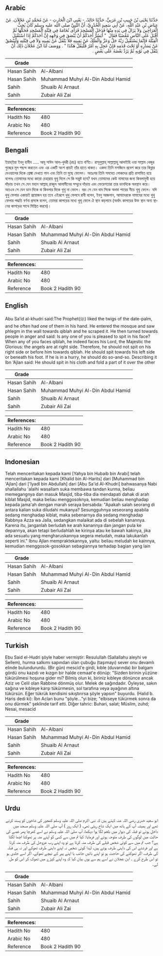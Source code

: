 ## Arabic


<div dir="rtl" lang="ar" style={{fontSize:'larger',backgroundColor:'#f8f9fa',padding:20}}>
حَدَّثَنَا يَحْيَى بْنُ حَبِيبِ بْنِ عَرَبِيٍّ، حَدَّثَنَا خَالِدٌ، - يَعْنِي ابْنَ الْحَارِثِ - عَنْ مُحَمَّدِ بْنِ عَجْلاَنَ، عَنْ عِيَاضِ بْنِ عَبْدِ اللَّهِ، عَنْ أَبِي سَعِيدٍ الْخُدْرِيِّ، أَنَّ النَّبِيَّ صلى الله عليه وسلم كَانَ يُحِبُّ الْعَرَاجِينَ وَلاَ يَزَالُ فِي يَدِهِ مِنْهَا فَدَخَلَ الْمَسْجِدَ فَرَأَى نُخَامَةً فِي قِبْلَةِ الْمَسْجِدِ فَحَكَّهَا ثُمَّ أَقْبَلَ عَلَى النَّاسِ مُغْضَبًا فَقَالَ ‏ "‏ أَيَسُرُّ أَحَدَكُمْ أَنْ يُبْصَقَ فِي وَجْهِهِ إِنَّ أَحَدَكُمْ إِذَا اسْتَقْبَلَ الْقِبْلَةَ فَإِنَّمَا يَسْتَقْبِلُ رَبَّهُ جَلَّ وَعَزَّ وَالْمَلَكُ عَنْ يَمِينِهِ فَلاَ يَتْفُلْ عَنْ يَمِينِهِ وَلاَ فِي قِبْلَتِهِ وَلْيَبْصُقْ عَنْ يَسَارِهِ أَوْ تَحْتَ قَدَمِهِ فَإِنْ عَجِلَ بِهِ أَمْرٌ فَلْيَقُلْ هَكَذَا ‏"‏ ‏.‏ وَوَصَفَ لَنَا ابْنُ عَجْلاَنَ ذَلِكَ أَنْ يَتْفُلَ فِي ثَوْبِهِ ثُمَّ يَرُدَّ بَعْضَهُ عَلَى بَعْضٍ ‏.‏
</div>
<div style={{backgroundColor:'#f8f9fa',padding:20, marginBottom: 10}}><table> <thead> <tr> <th>Grade</th> <th></th> </tr> </thead> <tbody> <tr><td>Hasan Sahih</td><td>Al-Albani</td></tr><tr><td>Hasan Sahih</td><td>Muhammad Muhyi Al-Din Abdul Hamid</td></tr><tr><td>Sahih</td><td>Shuaib Al Arnaut</td></tr><tr><td>Sahih</td><td>Zubair Ali Zai</td></tr></tbody></table><table> <thead> <tr> <th>References:</th> <th></th> </tr> </thead> <tbody><tr><td>Hadith No</td><td>480</td></tr><tr><td>Arabic No</td><td>480</td></tr><tr><td>Reference</td><td>Book 2 Hadith 90</td></tr></tbody></table></div>

## Bengali


<div dir="ltr" lang="bn" style={{fontSize:'larger',backgroundColor:'#f8f9fa',padding:20}}>
ইয়াহ্ইয়া ইবনু হাবীব ..... আবূ সাঈদ আল্-খুদরী (রাঃ) হতে বর্ণিত। রাসূলুল্লাহ্ সাল্লাল্লাহু আলাইহি ওয়া সাল্লাম খেজুর গুচ্ছের মূল পছন্দ করতেন এবং এর একটি অংশ প্রায়ই তাঁর হাতে থাকত। একদা তিনি মসজিদে প্রবেশ করে তার কিব্লার দেওয়ালের দিকে শ্লেষ্মা দেখতে পান এবং তিনি তা মুছে ফেলেন। অতঃপর তিনি সমবেত লোকদের প্রতি রাগান্বিত হয়ে বলেনঃ তোমাদের মধ্যে কারো চেহারায় থুথু দিলে সে কি সন্তুষ্ট হবে? যখন তোমাদের কেউ নামাযের জন্য কিবলামুখী হয়ে দাঁড়ায় তখন সে যেন মহান আল্লাহ্ রাব্বুল আলামীনের সম্মুখে দাঁড়ায় এবং ফেরেশতারা তার ডানদিকে অবস্থান করে। অতএব সে যেন ডান দিকে বা কিবলার দিকে থুথু না ফেলে। বরং সে যেন বাম সিকে অথবা পায়ের নীচে থুথু ফেলে। যদি থুথু ফেলার একান্তই প্রয়োজন হয় তবে এইরূপে থুথু ফেলবে রাবী বলেন, ইবনু আজলান, আমাদেরকে নামাযের মধ্যে থুথু ফেলার পদ্ধতি বর্ণনা প্রসঙ্গে বলেন, তোমরা কাপড়ের মধ্যে থুথু ফেলে ঐ স্থান কচ্‌লাবে (অর্থাৎ কাপড়ের উক্ত স্থান অন্য স্থানের কাপড়ের সাথে মিশ্রিত করবে)।
</div>
<div style={{backgroundColor:'#f8f9fa',padding:20, marginBottom: 10}}><table> <thead> <tr> <th>Grade</th> <th></th> </tr> </thead> <tbody> <tr><td>Hasan Sahih</td><td>Al-Albani</td></tr><tr><td>Hasan Sahih</td><td>Muhammad Muhyi Al-Din Abdul Hamid</td></tr><tr><td>Sahih</td><td>Shuaib Al Arnaut</td></tr><tr><td>Sahih</td><td>Zubair Ali Zai</td></tr></tbody></table><table> <thead> <tr> <th>References:</th> <th></th> </tr> </thead> <tbody><tr><td>Hadith No</td><td>480</td></tr><tr><td>Arabic No</td><td>480</td></tr><tr><td>Reference</td><td>Book 2 Hadith 90</td></tr></tbody></table></div>

## English


<div dir="ltr" lang="en" style={{fontSize:'larger',backgroundColor:'#f8f9fa',padding:20}}>
Abu Sa’id al-khudri said:The Prophet(ﷺ) liked the twigs of the date-palm, and he often had one of them in his hand. He entered the mosque and saw phlegm in the wall towards qiblah and he scraped it. He then turned towards people in anger and said: Is any one of you is pleased to spit in his face? When any of you faces qiblah, he indeed faces his Lord, the Majestic the Glorious: the angels are at right side. Therefore, he should not spit on his right side or before him towards qiblah. He should spit towards his left side or beneath his foot. If he is in a hurry, he should do so-and-so. Describing it Ibn ‘Ajlan said: He should spit in his cloth and fold a part of it over the other
</div>
<div style={{backgroundColor:'#f8f9fa',padding:20, marginBottom: 10}}><table> <thead> <tr> <th>Grade</th> <th></th> </tr> </thead> <tbody> <tr><td>Hasan Sahih</td><td>Al-Albani</td></tr><tr><td>Hasan Sahih</td><td>Muhammad Muhyi Al-Din Abdul Hamid</td></tr><tr><td>Sahih</td><td>Shuaib Al Arnaut</td></tr><tr><td>Sahih</td><td>Zubair Ali Zai</td></tr></tbody></table><table> <thead> <tr> <th>References:</th> <th></th> </tr> </thead> <tbody><tr><td>Hadith No</td><td>480</td></tr><tr><td>Arabic No</td><td>480</td></tr><tr><td>Reference</td><td>Book 2 Hadith 90</td></tr></tbody></table></div>

## Indonesian


<div dir="ltr" lang="id" style={{fontSize:'larger',backgroundColor:'#f8f9fa',padding:20}}>
Telah menceritakan kepada kami [Yahya bin Hubaib bin Arabi] telah menceritakan kepada kami [Khalid bin Al-Harits] dari [Muhammad bin 'Ajlan] dari ['Iyadl bin Abdullah] dari [Abu Sa'id Al-Khudri] bahwasanya Nabi shallallahu 'alaihi wasallam suka membawa tandan kurma, beliau memegangnya dan masuk Masjid, tiba-tiba dia mendapati dahak di arah kiblat Masjid, maka beliau menggosoknya, kemudian beliau menghadap kepada jama'ah dengan marah seraya bersabda: "Apakah salah seorang di antara kalian suka diludahi mukanya? Sesungguhnya seseorang apabila sedang menghadap kiblat, maka sebenarnya dia sedang menghadap Rabbnya Azza wa Jalla, sedangkan malaikat ada di sebelah kanannya. Karena itu, janganlah berludah ke arah kanannya dan jangan pula ke depannya, akan tetapi berludahlah ke kirinya atau ke bawah kakinya, jika ada sesuatu yang mengharuskannya segera meludah, maka lakukanlah seperti ini." Ibnu Ajlan mempraktekannya, yaitu: beliau meludah ke kainnya, kemudian menggosok-gosokkan sebagiannya terhadap bagian yang lain
</div>
<div style={{backgroundColor:'#f8f9fa',padding:20, marginBottom: 10}}><table> <thead> <tr> <th>Grade</th> <th></th> </tr> </thead> <tbody> <tr><td>Hasan Sahih</td><td>Al-Albani</td></tr><tr><td>Hasan Sahih</td><td>Muhammad Muhyi Al-Din Abdul Hamid</td></tr><tr><td>Sahih</td><td>Shuaib Al Arnaut</td></tr><tr><td>Sahih</td><td>Zubair Ali Zai</td></tr></tbody></table><table> <thead> <tr> <th>References:</th> <th></th> </tr> </thead> <tbody><tr><td>Hadith No</td><td>480</td></tr><tr><td>Arabic No</td><td>480</td></tr><tr><td>Reference</td><td>Book 2 Hadith 90</td></tr></tbody></table></div>

## Turkish


<div dir="ltr" lang="tr" style={{fontSize:'larger',backgroundColor:'#f8f9fa',padding:20}}>
Ebu Said el-Hudri şöyle haber vermiştir: Resulullah (Sallallahu aleyhi ve Sellem), hurma salkımı sapından olan çubuğu (taşımayı) sever onu devamlı elinde bulundururdu. (Bir gün) mescid'e girdi, kıble (duvarında) bir balgam gördü onu kazıdı ve kızgın bir halde cemaat'e dönüp: "Sizden birinin yüzüne tükürülmesi hoşuna gider mi? Bilmiş olun ki, biriniz kıbleye dönünce ancak Aziz ve Celil olan Rabbine dönmüş olur. Melek de sağındadır. Öyleyse, sakın sağına ve kıbleye karşı tükürmesin, sol tarafına veya ayağının altına tükürsün. Eğer tükrük kendisini sıkıştırırsa şöyle yapsın" buyurdu. (Halid b. Haris dedi ki): İbn Aclan bunu "şöyle..."yi bize; "elbiseye tükürmek sonra da onu dürmek" şeklinde tarif etti. Diğer tahric: Buhari, salat; Müslim, zuhd; Nesai, mesacid
</div>
<div style={{backgroundColor:'#f8f9fa',padding:20, marginBottom: 10}}><table> <thead> <tr> <th>Grade</th> <th></th> </tr> </thead> <tbody> <tr><td>Hasan Sahih</td><td>Al-Albani</td></tr><tr><td>Hasan Sahih</td><td>Muhammad Muhyi Al-Din Abdul Hamid</td></tr><tr><td>Sahih</td><td>Shuaib Al Arnaut</td></tr><tr><td>Sahih</td><td>Zubair Ali Zai</td></tr></tbody></table><table> <thead> <tr> <th>References:</th> <th></th> </tr> </thead> <tbody><tr><td>Hadith No</td><td>480</td></tr><tr><td>Arabic No</td><td>480</td></tr><tr><td>Reference</td><td>Book 2 Hadith 90</td></tr></tbody></table></div>

## Urdu


<div dir="rtl" lang="ur" style={{fontSize:'larger',backgroundColor:'#f8f9fa',padding:20}}>
ابو سعید خدری رضی اللہ عنہ کہتے ہیں کہ نبی اکرم صلی اللہ علیہ وسلم کھجور کی شاخوں کو پسند کرتے تھے اور ہمیشہ آپ کے ہاتھ میں ایک شاخ رہتی تھی، ( ایک روز ) آپ صلی اللہ علیہ وسلم مسجد میں داخل ہوئے تو قبلہ کی دیوار میں بلغم لگا ہوا دیکھا، آپ صلی اللہ علیہ وسلم نے اسے کھرچا پھر غصے کی حالت میں لوگوں کی طرف متوجہ ہوئے اور فرمایا: کیا تم میں سے کسی کو اپنے منہ پر تھوکنا اچھا لگتا ہے؟ جب تم میں سے کوئی شخص قبلے کی طرف منہ کرتا ہے تو وہ اپنے رب عزوجل کی طرف منہ کرتا ہے اور فرشتے اس کی داہنی طرف ہوتے ہیں، لہٰذا کوئی شخص نہ اپنے داہنی طرف تھوکے اور نہ ہی قبلہ کی طرف، اگر تھوکنے کی حاجت ہو تو اپنے بائیں جانب یا اپنے پیر کے نیچے تھوکے، اگر اسے جلدی ہو تو اس طرح کرے ۔ ابن عجلان نے اسے ہم سے یوں بیان کیا کہ وہ اپنے کپڑے میں تھوک کر اس کو مل لے۔
</div>
<div style={{backgroundColor:'#f8f9fa',padding:20, marginBottom: 10}}><table> <thead> <tr> <th>Grade</th> <th></th> </tr> </thead> <tbody> <tr><td>Hasan Sahih</td><td>Al-Albani</td></tr><tr><td>Hasan Sahih</td><td>Muhammad Muhyi Al-Din Abdul Hamid</td></tr><tr><td>Sahih</td><td>Shuaib Al Arnaut</td></tr><tr><td>Sahih</td><td>Zubair Ali Zai</td></tr></tbody></table><table> <thead> <tr> <th>References:</th> <th></th> </tr> </thead> <tbody><tr><td>Hadith No</td><td>480</td></tr><tr><td>Arabic No</td><td>480</td></tr><tr><td>Reference</td><td>Book 2 Hadith 90</td></tr></tbody></table></div>